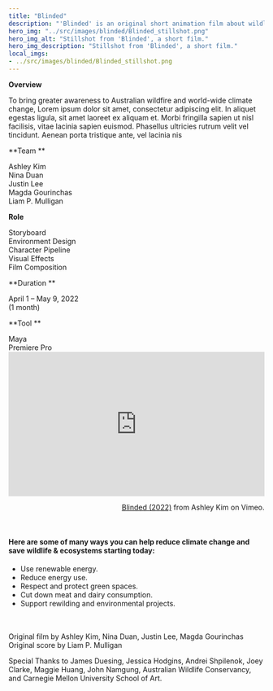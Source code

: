 ```yaml
---
title: "Blinded"
description: "'Blinded' is an original short animation film about wildlife disruption due to wildfire caused by climate change."
hero_img: "../src/images/blinded/Blinded_stillshot.png"
hero_img_alt: "Stillshot from 'Blinded', a short film."
hero_img_description: "Stillshot from 'Blinded', a short film."
local_imgs:
- ../src/images/blinded/Blinded_stillshot.png
---
```


<div className={infogrid}>
<div className={overview}>
<div>

**Overview** 
</div>
<div className={closerLineHeight}>
To bring greater awareness to Australian wildfire and world-wide climate change, Lorem ipsum dolor sit amet, consectetur adipiscing elit. In aliquet egestas ligula, sit amet laoreet ex aliquam et. Morbi fringilla sapien ut nisl facilisis, vitae lacinia sapien euismod. Phasellus ultricies rutrum velit vel tincidunt. Aenean porta tristique ante, vel lacinia nis

</div>
</div>

<div className={infos}>
<div className={info}>
<div>

**Team ** 
</div>
<div className={closerLineHeight}> 
Ashley Kim <br/> Nina Duan <br/> Justin Lee <br/> Magda Gourinchas <br/> Liam P. Mulligan 
</div>
</div>

<div className={info}> 
<div>

**Role**
</div>
<div className={closerLineHeight}> 
Storyboard <br/> Environment Design <br/> Character Pipeline<br/> Visual Effects<br/> Film Composition
</div>
</div>

<div className={info}>
<div>

**Duration ** 
</div>
<div className={closerLineHeight}> 
April 1 – May 9, 2022 <br/> (1 month)
</div>
</div>

<div className={info}>
<div>

**Tool ** 
</div>
<div className={closerLineHeight}> 
Maya <br/> Premiere Pro
</div>
</div>
</div>
</div>


<div style="padding:56.25% 0 0 0;position:relative;"><iframe src="https://player.vimeo.com/video/707676175?h=996b635a2e" style="position:absolute;top:0;left:0;width:100%;height:100%;" frameborder="0" allow="autoplay; fullscreen; picture-in-picture" allowfullscreen></iframe></div><script src="https://player.vimeo.com/api/player.js"></script>
<p style="text-align:right;"><a href="https://vimeo.com/707676175">Blinded (2022)</a> from Ashley Kim on Vimeo.</p>

<br/>

#### Here are some of many ways you can help reduce climate change and save wildlife & ecosystems starting today: ####
* Use renewable energy.
* Reduce energy use.
* Respect and protect green spaces.
* Cut down meat and dairy consumption.
* Support rewilding and environmental projects.
<br/><br/><br/>

Original film by Ashley Kim, Nina Duan, Justin Lee, Magda Gourinchas
Original score by Liam P. Mulligan

Special Thanks to James Duesing, Jessica Hodgins, Andrei Shpilenok, Joey Clarke, Maggie Huang, John Namgung, Australian Wildlife Conservancy, and Carnegie Mellon University School of Art.
